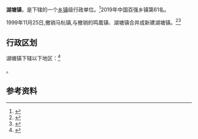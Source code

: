 {{Expand|time=2017-08-22T15:15:44+00:00}}
{{中国乡级行政区|32/04/12/100/000}}

'''湖塘镇'''，是{{PRC admin/fullname|32/04/12/100/000|3}}下辖的一个[[乡镇|乡镇]]级行政单位。<ref>{{PRC admin/ref sgc|{{PRC admin/parent|32/04/12/100/000}}}}</ref>2019年中国百强乡镇第61名。

1999年11月25日,撤销马杭镇,与撤销的鸣凰镇、湖塘镇合并成新建湖塘镇。<ref>{{cite news |author1=武进市人民政府 |title=武进市人民政府武政发（1999）48号文件}}</ref><ref>{{Cite news |url=https://partners.sina.cn/html/osp/browser/article?docUrl=http%253A//jiangsu.sina.cn/news/2019-04-09/detail-ihvhiqax1085126.d.html&wm=3438&__block__=1&__barStyle__=1_1&oppoId=cGnkYTxk9q&__cmtCnt__=0&net=wifi&oppoenv=&__pf__=detail&__source__=oppo&openv= |title=主播三顾空置房欲直播拍“鬼屋” 没想到竟把房子烧了 |author=扬子晚报 |date=04月09日 09:44 |work=新浪新闻 |accessdate=2019-04-10 |deadurl=no |page=1 |language=zh |archiveurl=https://so.sina.cn/channel/oppo/wap_news_for_oppo.d.html?docURL=http%3A//jiangsu.sina.cn/news/2019-04-09/detail-ihvhiqax1085126.d.html&wm=3438&__block__=1&__barStyle__=1_1&oppoId=cGnkYTxk9q&__cmtCnt__=0&net=wifi&oppoenv=&__pf__=detail&__source__=oppo&openv= |quote=2019年1月21日下午，常州市武进区马杭一空置民房着火。}}</ref>

== 行政区划 ==

湖塘镇下辖以下地区：<ref>{{PRC admin/ref sgc|32/04/12/100/000}}</ref>

{{PRC admin/children|32/04/12/100/000}}。

== 参考资料 ==
{{reflist}}

{{PRC admin/navcat|32/04/12/100/000}}
